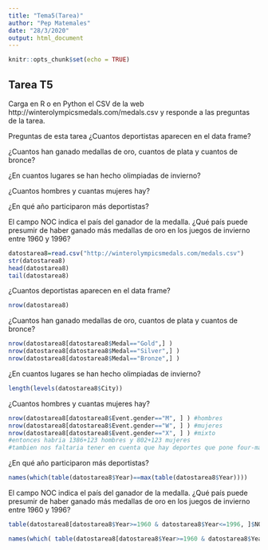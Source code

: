 ```yaml
---
title: "Tema5(Tarea)"
author: "Pep Matemales"
date: "28/3/2020"
output: html_document
---
```


```r
knitr::opts_chunk$set(echo = TRUE)
```

## Tarea T5

Carga en R o en Python el CSV de la web http://winterolympicsmedals.com/medals.csv y responde a las preguntas de la tarea.

Preguntas de esta tarea
¿Cuantos deportistas aparecen en el data frame?

¿Cuantos han ganado medallas de oro, cuantos de plata y cuantos de bronce?

¿En cuantos lugares se han hecho olimpiadas de invierno?

¿Cuantos hombres y cuantas mujeres hay?

¿En qué año participaron más deportistas?

El campo NOC indica el país del ganador de la medalla. ¿Qué país puede presumir de haber ganado más medallas de oro en los juegos de invierno entre 1960 y 1996?

```r
datostarea8=read.csv("http://winterolympicsmedals.com/medals.csv")
str(datostarea8)
head(datostarea8)
tail(datostarea8)

```

¿Cuantos deportistas aparecen en el data frame?
```r
nrow(datostarea8)
```

¿Cuantos han ganado medallas de oro, cuantos de plata y cuantos de bronce?
```r
nrow(datostarea8[datostarea8$Medal=="Gold",] )
nrow(datostarea8[datostarea8$Medal=="Silver",] )
nrow(datostarea8[datostarea8$Medal=="Bronze",] )
```

¿En cuantos lugares se han hecho olimpiadas de invierno?
```r
length(levels(datostarea8$City))
```

¿Cuantos hombres y cuantas mujeres hay?
```r
nrow(datostarea8[datostarea8$Event.gender=="M", ] ) #hombres
nrow(datostarea8[datostarea8$Event.gender=="W", ] ) #mujeres
nrow(datostarea8[datostarea8$Event.gender=="X", ] ) #mixto
#entonces habria 1386+123 hombres y 802+123 mujeres
#tambien nos faltaria tener en cuenta que hay deportes que pone four-man
```

¿En qué año participaron más deportistas?
```r
names(which(table(datostarea8$Year)==max(table(datostarea8$Year))))

```

El campo NOC indica el país del ganador de la medalla. ¿Qué país puede presumir de haber ganado más medallas de oro en los juegos de invierno entre 1960 y 1996?

```r
table(datostarea8[datostarea8$Year>=1960 & datostarea8$Year<=1996, ]$NOC)

names(which( table(datostarea8[datostarea8$Year>=1960 & datostarea8$Year<=1996, ]$NOC) == max( table(datostarea8[datostarea8$Year>=1960 & datostarea8$Year<=1996, ]$NOC)) ))

```





